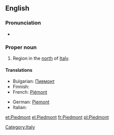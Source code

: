 {{also|piedmont}}
==English==

===Pronunciation===
{{rfap|UK|UK}}
*{{audio|En-us-Piedmont.ogg|Audio (US)}}

===Proper noun===
{{wikipedia}}
{{en-proper noun}}

# Region in the [[north]] of [[Italy]].

====Translations====
{{trans-top|region}}
* Bulgarian: [[Пиемонт]]
* Finnish: {{t-|fi|Piemonte}}
* French: [[Piémont]] {{m}}
{{trans-mid}}
* German: [[Piemont]]
* Italian: {{t+|it|Piemonte|m}}
{{trans-bottom}}

[[Category:Italy]]

[[et:Piedmont]]
[[el:Piedmont]]
[[fr:Piedmont]]
[[pl:Piedmont]]